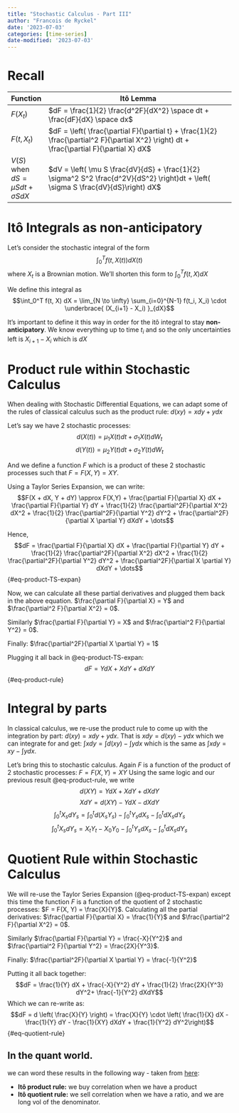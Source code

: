 ```yaml
---
title: "Stochastic Calculus - Part III"
author: "Francois de Ryckel"
date: '2023-07-03'
categories: [time-series]
date-modified: '2023-07-03'
---
```


# Recall 

| Function     | Itô Lemma                                                                  | 
|----------    |----------------------------------------------------------------------------|
| $F(X_t)$     | $dF = \frac{1}{2} \frac{d^2F}{dX^2} \space dt + \frac{dF}{dX} \space dx$   |
| $F(t, X_t)$  | $dF = \left( \frac{\partial F}{\partial t} + \frac{1}{2} \frac{\partial^2 F}{\partial X^2} \right) dt + \frac{\partial F}{\partial X} dX$ |
| $V(S)$ when $dS = \mu S dt + \sigma S dX$ | $dV = \left( \mu S \frac{dV}{dS} + \frac{1}{2} \sigma^2 S^2 \frac{d^2V}{dS^2} \right)dt + \left( \sigma S \frac{dV}{dS}\right) dX$ | 

# Itô Integrals as non-anticipatory 

Let's consider the stochastic integral of the form $$\int_0^T f(t, X(t)) dX(t)$$ where $X_t$ is a Brownian motion.  We'll shorten this form to $\int_0^T f(t, X) dX$ 

We define this integral as 
$$\int_0^T f(t, X) dX = \lim_{N \to \infty} \sum_{i=0}^{N-1} f(t_i, X_i) \cdot \underbrace{ (X_{i+1} - X_i) }_{dX}$$ 

It's important to define it this way in order for the itô integral to stay **non-anticipatory**.  We know everything up to time $t_i$ and so the only uncertainties left is $X_{i+1} - X_i$ which is $dX$

# Product rule within Stochastic Calculus 

When dealing with Stochastic Differential Equations, we can adapt some of the rules of classical calculus such as the product rule: $d(xy) = xdy + ydx$

Let's say we have 2 stochastic processes: 
$$d(X(t)) = \mu_1 X(t) dt + \sigma_1 X(t)  dW_t$$
$$d(Y(t)) = \mu_2 Y(t) dt + \sigma_2 Y(t) dW_t$$

And we define a function $F$ which is a product of these 2 stochastic processes such that $F = F(X,Y) = XY$.  

Using a Taylor Series Expansion, we can write: 
$$F(X + dX, Y + dY) \approx F(X,Y) + \frac{\partial F}{\partial X} dX + \frac{\partial F}{\partial Y} dY + \frac{1}{2} \frac{\partial^2F}{\partial X^2} dX^2 + \frac{1}{2} \frac{\partial^2F}{\partial Y^2} dY^2 + \frac{\partial^2F}{\partial X \partial Y} dXdY + \dots$$ 

Hence, 
$$dF = \frac{\partial F}{\partial X} dX + \frac{\partial F}{\partial Y} dY + \frac{1}{2} \frac{\partial^2F}{\partial X^2} dX^2 + \frac{1}{2} \frac{\partial^2F}{\partial Y^2} dY^2 + \frac{\partial^2F}{\partial X \partial Y} dXdY + \dots$$ {#eq-product-TS-expan}

Now, we can calculate all these partial derivatives and plugged them back in the above equation. 
$\frac{\partial F}{\partial X} = Y$ and $\frac{\partial^2 F}{\partial X^2} = 0$. 

Similarly $\frac{\partial F}{\partial Y} = X$ and $\frac{\partial^2 F}{\partial Y^2} = 0$.

Finally: $\frac{\partial^2F}{\partial X \partial Y} = 1$

Plugging it all back in @eq-product-TS-expan: 
$$dF = Y dX + X dY + dXdY$$ {#eq-product-rule}

# Integral by parts 

In classical calculus, we re-use the product rule to come up with the integration by part: $d(xy) = xdy + ydx$. 
That is $xdy = d(xy) - ydx$ which we can integrate for and get: $\int xdy = \int d(xy) - \int y dx$ which is the same as $\int x dy = xy - \int y dx$.  

Let's bring this to stochastic calculus. Again $F$ is a function of the product of 2 stochastic processes: $F = F(X,Y) = XY$
Using the same logic and our previous result @eq-product-rule, we write 
$$d(XY) = Y dX + X dY + dXdY$$ 
$$X dY = d(XY) - Y dX - dXdY $$
$$\int_0^t X_s dY_s = \int_0^t d(X_sY_s) - \int_0^t Y_s dX_s - \int_0^t dX_sdY_s$$
$$\int_0^t X_s dY_s = X_tY_t - X_0Y_0 - \int_0^t Y_s dX_s - \int_o^t dX_sdY_s$$

# Quotient Rule within Stochastic Calculus 

We will re-use the Taylor Series Expansion (@eq-product-TS-expan) except this time the function $F$ is a function of the quotient of 2 stochastic processes: $F = F(X, Y) = \frac{X}{Y}$.  Calculating all the partial derivatives: 
$\frac{\partial F}{\partial X} = \frac{1}{Y}$ and $\frac{\partial^2 F}{\partial X^2} = 0$. 

Similarly $\frac{\partial F}{\partial Y} = \frac{-X}{Y^2}$ and $\frac{\partial^2 F}{\partial Y^2} = \frac{2X}{Y^3}$.

Finally: $\frac{\partial^2F}{\partial X \partial Y} = \frac{-1}{Y^2}$

Putting it all back together: 
$$dF = \frac{1}{Y} dX + \frac{-X}{Y^2} dY + \frac{1}{2} \frac{2X}{Y^3} dY^2+ \frac{-1}{Y^2} dXdY$$
Which we can re-write as: 
$$dF = d \left( \frac{X}{Y} \right) = \frac{X}{Y} \cdot \left( \frac{1}{X} dX - \frac{1}{Y} dY - \frac{1}{XY} dXdY + \frac{1}{Y^2} dY^2\right)$$ {#eq-quotient-rule}

::: {.callout-tip}

## In the quant world. 

we can word these results in the following way - taken from [here](https://fermatslastspreadsheet.com/2011/12/28/itos-product-and-quotient-rules-as-described-by-a-trader/): 

* **Itô product rule:** we buy correlation when we have a product 
* **Itô quotient rule:** we sell correlation when we have a ratio, and we are long vol of the denominator.
:::



